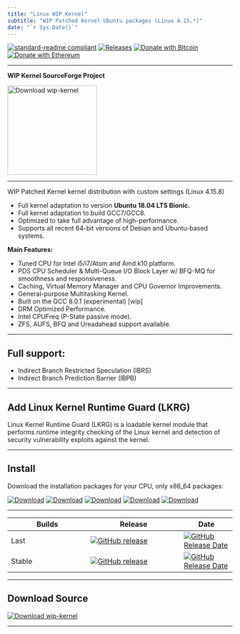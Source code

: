 ```yaml
---
title: "Linux WIP Kernel"
subtitle: "WIP Patched Kernel Ubuntu packages (Linux 4.15.*)"
date: "`r Sys.Date()`"
---
```




[![standard-readme compliant](https://img.shields.io/badge/readme%20style-standard-brightgreen.svg)](https://github.com/RichardLitt/standard-readme)
[![Releases](https://img.shields.io/badge/Release-last-green.svg)](https://github.com/AndyLavr/wip-kernel/releases)
[![Donate with Bitcoin](https://en.cryptobadges.io/badge/micro/1KvWrbLhuzk8DSb2Yq2948bMj3uQvVTQCW)](https://en.cryptobadges.io/donate/1KvWrbLhuzk8DSb2Yq2948bMj3uQvVTQCW)
[![Donate with Ethereum](https://en.cryptobadges.io/badge/micro/0xE42f2d4D4aF888Ac784ED26a68E828475A4712Cb)](https://en.cryptobadges.io/donate/0xE42f2d4D4aF888Ac784ED26a68E828475A4712Cb)

---

**WIP Kernel SourceForge Project**

<!--html_preserve-->
<a href="https://sourceforge.net/p/wip-kernel/"><img alt="Download wip-kernel" src="https://sourceforge.net/sflogo.php?type=17&group_id=2933490" width=200></a>
<!--/html_preserve-->

---


WIP Patched Kernel kernel distribution with custom settings (Linux 4.15.8)

 - Full kernel adaptation to version **Ubuntu 18.04 LTS Bionic.**
 - Full kernel adaptation to build GCC7/GCC8.
 - Optimized to take full advantage of high-performance.
 - Supports all recent 64-bit versions of Debian and Ubuntu-based systems. 

**Main Features:**

 - Tuned CPU for Intel i5/i7/Atom and Amd k10 platform.
 - PDS CPU Scheduler & Multi-Queue I/O Block Layer w/ BFQ-MQ for smoothness and responsiveness.
 - Caching, Virtual Memory Manager and CPU Governor Improvements.
 - General-purpose Multitasking Kernel.
 - Built on the GCC 8.0.1 (experimental) [wip]
 - DRM Optimized Performance.
 - Intel CPUFreq (P-State passive mode).
 - ZFS, AUFS, BFQ and Ureadahead support available.

---
 
## Full support:
 
 - Indirect Branch Restricted Speculation (IBRS)
 - Indirect Branch Prediction Barrier (IBPB)

---

## Add Linux Kernel Runtime Guard (LKRG)

 Linux Kernel Runtime Guard (LKRG) is a loadable kernel module that
performs runtime integrity checking of the Linux kernel and detection of
security vulnerability exploits against the kernel.

---

## Install

Download the installation packages for your CPU, only x86_64 packages:

[![Download](https://img.shields.io/badge/Download-broadwell-blue.svg)](https://drive.google.com/drive/folders/1jd2mliolOMy30uL8opuDLVGat8JxUXPG)
[![Download](https://img.shields.io/badge/Download-westmere-yellow.svg)](https://drive.google.com/drive/folders/1b2wWdKqB_KjaVhkxlIIQ5wqgt3DiMAwT)
[![Download](https://img.shields.io/badge/Dowload-atom-red.svg)](https://drive.google.com/drive/folders/1N9q2mlsiROjpq7_HG2yD-CQ2tOrnt-YD)
[![Download](https://img.shields.io/badge/Download-k10-ff69b4.svg)](https://drive.google.com/drive/folders/1EmBc7ybd-AqHyKiWAnMQjLpV69-8jFv4)
[![Download](https://img.shields.io/badge/Download-generic-green.svg)](https://drive.google.com/drive/folders/1PSEKJYXq5fm-xNR_lS2nTZ9QjVJ3uAtC)

---

| Builds | Release | Date |
| ------ | ------- | ---- |
| Last    | [![GitHub release](https://img.shields.io/github/release/AndyLavr/wip-kernel/all.svg)](https://github.com/AndyLavr/wip-kernel/releases) | [![GitHub Release Date](https://img.shields.io/github/release-date-pre/AndyLavr/wip-kernel.svg)](https://github.com/AndyLavr/wip-kernel/releases) |
| Stable  | [![GitHub release](https://img.shields.io/github/release/AndyLavr/wip-kernel.svg)](https://github.com/AndyLavr/wip-kernel/releases) | [![GitHub Release Date](https://img.shields.io/github/release-date/AndyLavr/wip-kernel.svg)](https://github.com/AndyLavr/wip-kernel/releases) |

---

## Download Source

[![Download wip-kernel](https://a.fsdn.com/con/app/sf-download-button)](https://sourceforge.net/projects/wip-kernel/files/latest/download)

---



